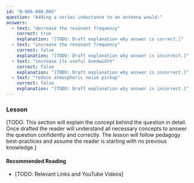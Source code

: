 ```yaml
---
id: "B-006-008-005"
question: "Adding a series inductance to an antenna would:"
answers:
  - text: "decrease the resonant frequency"
    correct: true
    explanation: "[TODO: Draft explanation why answer is correct.]"
  - text: "increase the resonant frequency"
    correct: false
    explanation: "[TODO: Draft explanation why answer is incorrect.]"
  - text: "increase its useful bandwidth"
    correct: false
    explanation: "[TODO: Draft explanation why answer is incorrect.]"
  - text: "reduce atmospheric noise pickup"
    correct: false
    explanation: "[TODO: Draft explanation why answer is incorrect.]"
---
```


### Lesson

[TODO: This section will explain the concept behind the question in detail. Once drafted the reader will understand all necessary concepts to answer the question confidently and correctly. The lesson will follow pedagogy best-practices and assume the reader is starting with no previous knowledge.]

#### Recommended Reading

- [TODO: Relevant Links and YouTube Videos]
